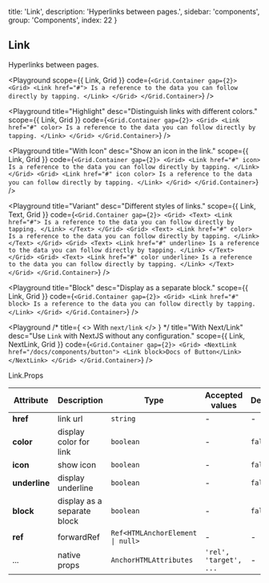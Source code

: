 
  title: 'Link',
  description: 'Hyperlinks between pages.',
  sidebar: 'components',
  group: 'Components',
  index: 22
}

## Link

Hyperlinks between pages.

<Playground
  scope={{ Link, Grid }}
  code={`
<Grid.Container gap={2}>
  <Grid>
    <Link href="#">
      Is a reference to the data you can follow directly by tapping.
    </Link>
  </Grid>
</Grid.Container>
`}
/>

<Playground
  title="Highlight"
  desc="Distinguish links with different colors."
  scope={{ Link, Grid }}
  code={`
<Grid.Container gap={2}>
  <Grid>
    <Link href="#" color>
      Is a reference to the data you can follow directly by tapping.
    </Link>
  </Grid>
</Grid.Container>
`}
/>

<Playground
  title="With Icon"
  desc="Show an icon in the link."
  scope={{ Link, Grid }}
  code={`
<Grid.Container gap={2}>
  <Grid>
    <Link href="#" icon>
      Is a reference to the data you can follow directly by tapping.
    </Link>
  </Grid>
  <Grid>
    <Link href="#" icon color>
      Is a reference to the data you can follow directly by tapping.
    </Link>
  </Grid>
</Grid.Container>
`}
/>

<Playground
  title="Variant"
  desc="Different styles of links."
  scope={{ Link, Text, Grid }}
  code={`
<Grid.Container gap={2}>
  <Grid>
    <Text>
      <Link href="#">
        Is a reference to the data you can follow directly by tapping.
      </Link>
    </Text>
  </Grid>
  <Grid>
    <Text>
      <Link href="#" color>
        Is a reference to the data you can follow directly by tapping.
      </Link>
    </Text>
  </Grid>
  <Grid>
    <Text>
      <Link href="#" underline>
        Is a reference to the data you can follow directly by tapping.
      </Link>
    </Text>
  </Grid>
  <Grid>
    <Text>
      <Link href="#" color underline>
        Is a reference to the data you can follow directly by tapping.
      </Link>
    </Text>
  </Grid>
</Grid.Container>
`}
/>

<Playground
  title="Block"
  desc="Display as a separate block."
  scope={{ Link, Grid }}
  code={`
<Grid.Container gap={2}>
  <Grid>
    <Link href="#" block>
      Is a reference to the data you can follow directly by tapping.
    </Link>
  </Grid>
</Grid.Container>
`}
/>

<Playground
  /* title={
    <>
      With <Code>next/link</Code>
    </>
  } */
  title="With Next/Link"
  desc="Use `Link` with NextJS without any configuration."
  scope={{ Link, NextLink, Grid }}
  code={`
<Grid.Container gap={2}>
  <Grid>
    <NextLink href="/docs/components/button">
      <Link block>Docs of Button</Link>
    </NextLink>
  </Grid>
</Grid.Container>
`}
/>

<Attributes edit="/pages/docs/components/link.mdx">
<Attributes.Title>Link.Props</Attributes.Title>

| Attribute     | Description                 | Type                                            | Accepted values        | Default |
| ------------- | --------------------------- | ----------------------------------------------- | ---------------------- | ------- |
| **href**      | link url                    | `string`                                        | -                      | -       |
| **color**     | display color for link      | `boolean`                                       | -                      | `false` |
| **icon**      | show icon                   | `boolean`                                       | -                      | `false` |
| **underline** | display underline           | `boolean`                                       | -                      | `false` |
| **block**     | display as a separate block | `boolean`                                       | -                      | `false` |
| **ref**       | forwardRef                  | <Code>Ref<HTMLAnchorElement &#124; null></Code> | -                      | -       |
| ...           | native props                | `AnchorHTMLAttributes`                          | `'rel', 'target', ...` | -       |

</Attributes>

